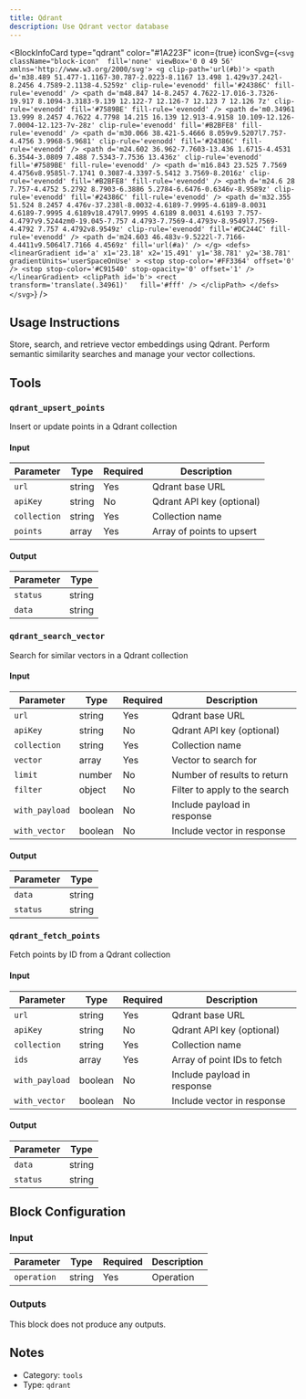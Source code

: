 ```yaml
---
title: Qdrant
description: Use Qdrant vector database
---
```



<BlockInfoCard 
  type="qdrant"
  color="#1A223F"
  icon={true}
  iconSvg={`<svg className="block-icon"  fill='none' viewBox='0 0 49 56' xmlns='http://www.w3.org/2000/svg'>
      <g clip-path='url(#b)'>
        <path
          d='m38.489 51.477-1.1167-30.787-2.0223-8.1167 13.498 1.429v37.242l-8.2456 4.7589-2.1138-4.5259z'
          clip-rule='evenodd'
          fill='#24386C'
          fill-rule='evenodd'
        />
        <path
          d='m48.847 14-8.2457 4.7622-17.016-3.7326-19.917 8.1094-3.3183-9.139 12.122-7 12.126-7 12.123 7 12.126 7z'
          clip-rule='evenodd'
          fill='#7589BE'
          fill-rule='evenodd'
        />
        <path
          d='m0.34961 13.999 8.2457 4.7622 4.7798 14.215 16.139 12.913-4.9158 10.109-12.126-7.0004-12.123-7v-28z'
          clip-rule='evenodd'
          fill='#B2BFE8'
          fill-rule='evenodd'
        />
        <path
          d='m30.066 38.421-5.4666 8.059v9.5207l7.757-4.4756 3.9968-5.9681'
          clip-rule='evenodd'
          fill='#24386C'
          fill-rule='evenodd'
        />
        <path
          d='m24.602 36.962-7.7603-13.436 1.6715-4.4531 6.3544-3.0809 7.488 7.5343-7.7536 13.436z'
          clip-rule='evenodd'
          fill='#7589BE'
          fill-rule='evenodd'
        />
        <path
          d='m16.843 23.525 7.7569 4.4756v8.9585l-7.1741 0.3087-4.3397-5.5412 3.7569-8.2016z'
          clip-rule='evenodd'
          fill='#B2BFE8'
          fill-rule='evenodd'
        />
        <path
          d='m24.6 28 7.757-4.4752 5.2792 8.7903-6.3886 5.2784-6.6476-0.6346v-8.9589z'
          clip-rule='evenodd'
          fill='#24386C'
          fill-rule='evenodd'
        />
        <path
          d='m32.355 51.524 8.2457 4.476v-37.238l-8.0032-4.6189-7.9995-4.6189-8.0031 4.6189-7.9995 4.6189v18.479l7.9995 4.6189 8.0031 4.6193 7.757-4.4797v9.5244zm0-19.045-7.757 4.4793-7.7569-4.4793v-8.9549l7.7569-4.4792 7.757 4.4792v8.9549z'
          clip-rule='evenodd'
          fill='#DC244C'
          fill-rule='evenodd'
        />
        <path d='m24.603 46.483v-9.5222l-7.7166-4.4411v9.5064l7.7166 4.4569z' fill='url(#a)' />
      </g>
      <defs>
        <linearGradient
          id='a'
          x1='23.18'
          x2='15.491'
          y1='38.781'
          y2='38.781'
          gradientUnits='userSpaceOnUse'
        >
          <stop stop-color='#FF3364' offset='0' />
          <stop stop-color='#C91540' stop-opacity='0' offset='1' />
        </linearGradient>
        <clipPath id='b'>
          <rect transform='translate(.34961)'   fill='#fff' />
        </clipPath>
      </defs>
    </svg>`}
/>

## Usage Instructions

Store, search, and retrieve vector embeddings using Qdrant. Perform semantic similarity searches and manage your vector collections.



## Tools

### `qdrant_upsert_points`

Insert or update points in a Qdrant collection

#### Input

| Parameter | Type | Required | Description |
| --------- | ---- | -------- | ----------- |
| `url` | string | Yes | Qdrant base URL |
| `apiKey` | string | No | Qdrant API key \(optional\) |
| `collection` | string | Yes | Collection name |
| `points` | array | Yes | Array of points to upsert |

#### Output

| Parameter | Type |
| --------- | ---- |
| `status` | string |
| `data` | string |

### `qdrant_search_vector`

Search for similar vectors in a Qdrant collection

#### Input

| Parameter | Type | Required | Description |
| --------- | ---- | -------- | ----------- |
| `url` | string | Yes | Qdrant base URL |
| `apiKey` | string | No | Qdrant API key \(optional\) |
| `collection` | string | Yes | Collection name |
| `vector` | array | Yes | Vector to search for |
| `limit` | number | No | Number of results to return |
| `filter` | object | No | Filter to apply to the search |
| `with_payload` | boolean | No | Include payload in response |
| `with_vector` | boolean | No | Include vector in response |

#### Output

| Parameter | Type |
| --------- | ---- |
| `data` | string |
| `status` | string |

### `qdrant_fetch_points`

Fetch points by ID from a Qdrant collection

#### Input

| Parameter | Type | Required | Description |
| --------- | ---- | -------- | ----------- |
| `url` | string | Yes | Qdrant base URL |
| `apiKey` | string | No | Qdrant API key \(optional\) |
| `collection` | string | Yes | Collection name |
| `ids` | array | Yes | Array of point IDs to fetch |
| `with_payload` | boolean | No | Include payload in response |
| `with_vector` | boolean | No | Include vector in response |

#### Output

| Parameter | Type |
| --------- | ---- |
| `data` | string |
| `status` | string |



## Block Configuration

### Input

| Parameter | Type | Required | Description | 
| --------- | ---- | -------- | ----------- | 
| `operation` | string | Yes | Operation |



### Outputs

This block does not produce any outputs.

## Notes

- Category: `tools`
- Type: `qdrant`
